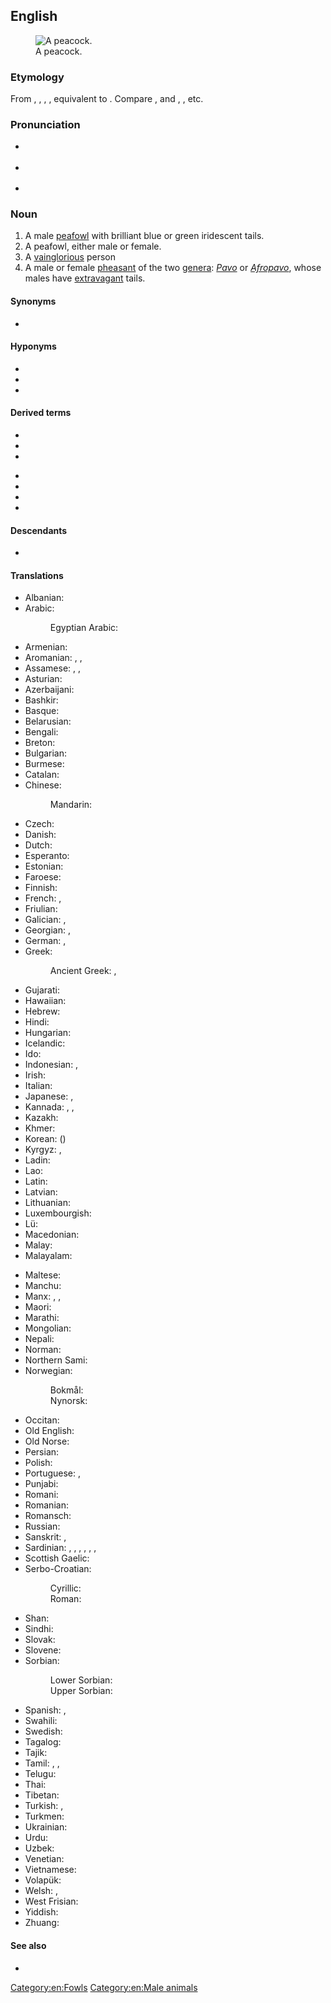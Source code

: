 {{also|Peacock}}
==English==
{{wikipedia}}
[[Image:Pfau imponierend.jpg|thumb|A peacock.]]

===Etymology===
From {{inh|en|enm|pecok}}, {{m|enm|pekok}}, {{m|enm|pocok}}, {{m|enm|pacok}}, equivalent to {{compound|en|pea|t1=peafowl; peacock|cock}}. Compare {{cog|non|páfugl|t=peacock|lit=pea-fowl}}, and {{cog|en|peahen}}, {{m|en|peachick}}, etc.

===Pronunciation===
* {{a|GenAm}} {{IPA|/ˈpikɑk/|lang=en}}
* {{a|RP}} {{IPA|/ˈpiːkɒk/|lang=en}}
* {{audio|en-us-peacock.ogg|Audio (US)|lang=en}}

===Noun===
{{en-noun}}

# A male [[peafowl]] with brilliant blue or green iridescent tails.
# A peafowl, either male or female.
# A [[vainglorious]] person {{datedef|14th c.}}
# A male or female [[pheasant]] of the two [[genera]]: ''[[Pavo]]'' or ''[[Afropavo]]'', whose males have [[extravagant]] tails.

====Synonyms====
* {{l|en|peafowl}} {{q|rare}}

====Hyponyms====
* {{l|en|peachick||young peafowl}}
* {{l|en|peacock||male peafowl}}
* {{l|en|peahen||female peafowl}}

====Derived terms====
{{der-top}}
* {{l|en|peacock butterfly}}
* {{l|en|peacock fish}}
* {{l|en|peacock pheasant}}
{{der-mid}}
* {{l|en|peacockery}}
* {{l|en|peacocking}}
* {{l|en|peacockish}}
* {{l|en|proud as a peacock}}
{{der-bottom}}

====Descendants====
* {{desctree|bor=1|haw|pīkake}}

====Translations====
{{trans-top|pheasant of one of the genera ''Pavo'' and ''Afropavo''}}
* Albanian: {{t+|sq|pallua|m}}
* Arabic: {{t|ar|طَاوُوس|m}}
*: Egyptian Arabic: {{t|arz|طاووس|m|tr=ṭāwūs|sc=Arab}}
* Armenian: {{t+|hy|սիրամարգ}}
* Aromanian: {{t|rup|pãun|?}}, {{t|rup|piunar|m}}, {{t|rup|pionel|m}}
* Assamese: {{t|as|ম’ৰা|sc=Beng}}, {{t|as|মৈৰা}}, {{t|as|ময়ূৰ}}
* Asturian: {{t|ast|pavu|m}}
* Azerbaijani: {{t|az|tovuz}}
* Bashkir: {{t|ba|тауис}}
* Basque: {{t|eu|pauma}}
* Belarusian: {{t|be|паўлі́н|m}}
* Bengali: {{t|bn|ময়ুর}}
* Breton: {{t+|br|paun|?}}
* Bulgarian: {{t+|bg|пау́н|m}}
* Burmese: {{t+|my|ဒေါင်း}}
* Catalan: {{t+|ca|paó|m}}
* Chinese:
*: Mandarin: {{t+|cmn|孔雀|tr=kǒngquè}}
* Czech: {{t+|cs|páv|m}}
* Danish: {{t+|da|påfugl|c}}
* Dutch: {{t+|nl|pauw|m}}
* Esperanto: {{t+|eo|pavo}}
* Estonian: {{t+|et|paabulind}}
* Faroese: {{t|fo|páfuglur|m}}
* Finnish: {{t+|fi|riikinkukko}}
* French: {{t+|fr|paon|m}}, {{t+|fr|paonne|f}}
* Friulian: {{t|fur|pavon|m}}
* Galician: {{t+|gl|pavo real|m}}, {{t|gl|pavón|m}}
* Georgian: {{t|ka|ფარშევანგი}}, {{t|ka|ფარშავანგი}}
* German: {{qualifier|♂♀}} {{t+|de|Pfau|m}}, {{qualifier|♂}} {{t|de|Pfauhahn|m}}
* Greek: {{t+|el|παγώνι|n}}
*: Ancient Greek: {{t|grc|ταώς|m}}, {{t|grc|ταών|m}}
* Gujarati: {{t|gu|મોર|sc=Gujr}}
* Hawaiian: {{t|haw|pīkake}}
* Hebrew: {{t+|he|טווס|m|tr=tavás|alt=טווס \ טַוָּס|sc=Hebr}}
* Hindi: {{t+|hi|मोर|m}}
* Hungarian: {{t+|hu|páva}}
* Icelandic: {{t|is|páfugl|m}}
* Ido: {{t+|io|pavono}}
* Indonesian: {{t|id|merak jantan}}, {{t+|id|merak}}
* Irish: {{t+|ga|péacóg|f}}
* Italian: {{t+|it|pavone|m}}
* Japanese: {{t+|ja|孔雀|tr=くじゃく, kujaku|sc=Jpan}}, {{t|ja|ピーコック|tr=pīkokku|sc=Jpan}}
* Kannada: {{t+|kn|ನವಿಲು}}, {{t+|kn|ಮಯೂರ}}, {{t+|kn|ಕೇಕಿ}}
* Kazakh: {{t|kk|тауыс|sc=Cyrl}}
* Khmer: {{t+|km|ក្ងោក|tr=kŋaok|sc=Khmr}}
* Korean: {{t+|ko|공작}} ({{t+|ko|孔雀}})
* Kyrgyz: {{t+|ky|тоос}}, {{t|ky|павлин}}
* Ladin: {{t|lld|pavon|m}}
* Lao: {{t|lo|ກຸໂງກ}}
* Latin: {{t+|la|pāvō|m}}
* Latvian: {{t|lv|pāvs|m}}
* Lithuanian: {{t+|lt|povas|m}}
* Luxembourgish: {{t+|lb|Pohunn|m}}
* Lü: {{t|khb|ᦷᦓᧅᦍᦳᧂ|tr=nok⁵juŋ⁴}}
* Macedonian: {{t|mk|паун|m}}
* Malay: {{t|ms|merak}}
* Malayalam: {{t|ml|മയില്‍}}
{{trans-mid}}
* Maltese: {{t|mt|pagun|m}}
* Manchu: {{t|mnc|ᡨᠣᠵᡳᠨ}}
* Manx: {{t|gv|kellagh eairkagh|m}} {{qualifier|male only}}, {{t|gv|peacock|m}}, {{t|gv|kellagh aalin|m}}
* Maori: {{t|mi|pīkake}}
* Marathi: {{t|mr|मोर|m|sc=Deva}}
* Mongolian: {{t+|mn|тогос|sc=Cyrl}}
* Nepali: {{t|ne|मुजुर|sc=Deva}}
* Norman: {{t|nrf|paon|m}}
* Northern Sami: {{t-check|se|pávvuonccis}}<!--was labeled simply "Sami"; I assume it's Northern-->
* Norwegian:
*: Bokmål: {{t|nb|påfugl|m}}
*: Nynorsk: {{t|nn|påfugl|m}}
* Occitan: {{t+|oc|pavon|m}}
* Old English: {{t|ang|pāwa|m}}
* Old Norse: {{t|non|pái|m}}
* Persian: {{t+|fa|طاووس|tr=tâvus|sc=fa-Arab}}
* Polish: {{t+|pl|paw|m}}
* Portuguese: {{t|pt|pavão real|m}}, {{t+|pt|pavão|m}}
* Punjabi: {{t|pa|ਮੋਰ|sc=Guru}}
* Romani: {{t|rom|pavuno|m}}
* Romanian: {{t+|ro|păun|m}}
* Romansch: {{t|rm|pavun|?}}
* Russian: {{t+|ru|павли́н|m}}
* Sanskrit: {{t+|sa|मयूर|m}}, {{t+|sa|मयूरी|f}}
* Sardinian: {{t|sc|baboni|?}}, {{t|sc|pavone|?}}, {{t|sc|pavoni|?}}, {{t|sc|paoni|?}}, {{t|sc|poni|?}}, {{t|sc|paboni|?}}, {{t|sc|paone|?}}
* Scottish Gaelic: {{t|gd|peucag|f}}
* Serbo-Croatian:
*: Cyrillic: {{t|sh|паун|m}}
*: Roman: {{t+|sh|paun|m}}
* Shan: {{t|shn|ၼူၵ်ႉယုင်း|tr=nok. yung:}}
* Sindhi: {{t|sd|मोर|tr=mor|sc=Deva}}
* Slovak: {{t+|sk|páv|m}}
* Slovene: {{t+|sl|pav|m}}
* Sorbian:
*: Lower Sorbian: {{t|dsb|paw|m}}
*: Upper Sorbian: {{t|hsb|paw|m}}
* Spanish: {{t|es|pavo real|m}}, {{t|es|pavorreal|m}}
* Swahili: {{t+|sw|tausi}}
* Swedish: {{t+|sv|påfågel|c}}
* Tagalog: {{t|tl|paboreyal}}
* Tajik: {{t|tg|товус}}
* Tamil: {{t+|ta|மயில்}}, {{t+|ta|ஞமலி|sc=Taml}}, {{t+|ta|தோகை|sc=Taml}}
* Telugu: {{t+|te|నెమలి}}
* Thai: {{t+|th|นกยูง|tr=nók-yoong}}
* Tibetan: {{t|bo|རྨ་བྱ}}
* Turkish: {{t+|tr|tavus kuşu}}, {{t+|tr|tavus}}
* Turkmen: {{t|tk|tawus}}
* Ukrainian: {{t+|uk|пави́ч|m}}
* Urdu: {{t|ur|مور|m|tr=mor}}
* Uzbek: {{t+|uz|tovuq}}
* Venetian: {{t|vec|paón}}
* Vietnamese: {{t|vi|chim công}}
* Volapük: {{t+|vo|paf}}
* Welsh: {{t|cy|paun|m}}, {{t|cy|peunod|m-p}}
* West Frisian: {{t|fy|pau|c}}
* Yiddish: {{t|yi|פּאַווע|f|sc=Hebr}}
* Zhuang: {{t|za|gungjcoz|sc=Talu}}
{{trans-bottom}}

====See also====
* {{l|en|pajock}}

[[Category:en:Fowls]]
[[Category:en:Male animals]]